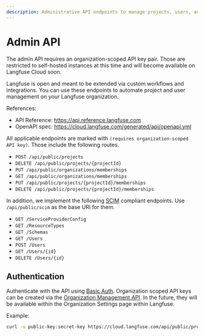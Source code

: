 ```yaml
---
description: Administrative API endpoints to manage projects, users, and more.
---
```


# Admin API

<Callout type="warning">

  The admin API requires an organization-scoped API key pair.
  Those are restricted to self-hosted instances at this time and will become available on Langfuse Cloud soon.

</Callout>

Langfuse is open and meant to be extended via custom workflows and integrations.
You can use these endpoints to automate project and user management on your Langfuse organization.

References:

- API Reference: https://api.reference.langfuse.com
- OpenAPI spec: https://cloud.langfuse.com/generated/api/openapi.yml

All applicable endpoints are marked with `(requires organization-scoped API key)`.
Those include the following routes.

- `POST /api/public/projects`
- `DELETE /api/public/projects/{projectId}`
- `PUT /api/public/organizations/memberships`
- `GET /api/public/organizations/memberships`
- `PUT /api/public/projects/{projectId}/memberships`
- `DELETE /api/public/projects/{projectId}/memberships`

In addition, we implement the following [SCIM](https://datatracker.ietf.org/doc/html/rfc7642) compliant endpoints.
Use `/api/public/scim` as the base URI for them.

- `GET /ServiceProviderConfig`
- `GET /ResourceTypes`
- `GET /Schemas`
- `GET /Users`
- `POST /Users`
- `GET /Users/{id}`
- `DELETE /Users/{id}`

## Authentication

Authenticate with the API using [Basic Auth](https://en.wikipedia.org/wiki/Basic_access_authentication).
Organization scoped API keys can be created via the [Organization Management API](/self-hosting/organization-management-api).
In the future, they will be available within the Organization Settings page within Langfuse.

Example:

```bash
curl -u public-key:secret-key https://cloud.langfuse.com/api/public/projects
```

